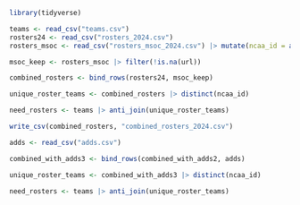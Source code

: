 ```r
library(tidyverse)
```

```r

teams <- read_csv("teams.csv")
rosters24 <- read_csv("rosters_2024.csv")
rosters_msoc <- read_csv("rosters_msoc_2024.csv") |> mutate(ncaa_id = as.numeric(ncaa_id))

msoc_keep <- rosters_msoc |> filter(!is.na(url))

combined_rosters <- bind_rows(rosters24, msoc_keep)

unique_roster_teams <- combined_rosters |> distinct(ncaa_id)

need_rosters <- teams |> anti_join(unique_roster_teams)

write_csv(combined_rosters, "combined_rosters_2024.csv")

```


```r
adds <- read_csv("adds.csv")

combined_with_adds3 <- bind_rows(combined_with_adds2, adds)

unique_roster_teams <- combined_with_adds3 |> distinct(ncaa_id)

need_rosters <- teams |> anti_join(unique_roster_teams)
```


